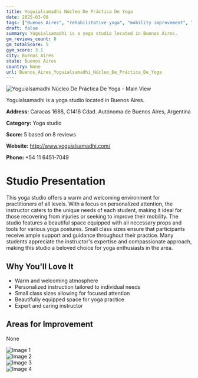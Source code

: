 ```yaml
---
title: Yoguialsamadhi Núcleo De Práctica De Yoga
date: 2025-03-08
tags: ["Buenos Aires", "rehabilitative yoga", "mobility improvement", "comfortable atmosphere", "personalized practice", "Buenos Aires"]  
draft: false
summary: Yoguialsamadhi is a yoga studio located in Buenos Aires.
gm_reviews_count: 8
gm_totalScore: 5
gym_score: 3.1
city: Buenos_Aires
state: Buenos Aires
country: None
url: Buenos_Aires_Yoguialsamadhi_Núcleo_De_Práctica_De_Yoga
---
```


<div className="aspect-[16/9] relative my-8">
  <img 
    src="https://lh3.googleusercontent.com/gps-cs-s/AB5caB9QoB7MT_sTw7J5DXCiwrgyj5ql66ACq-krsFv2ZnHHrY8HjvpdKbNkONkAmBeoiA5wKjnYUCb-nESGKa4tnx6gypSyhmFHp0f8O53EYYawRUovnWyEbhw-v_Y6kPmt0t4NyUyj=w1920-h1080-k-no"
    alt="Yoguialsamadhi Núcleo De Práctica De Yoga - Main View"
    className="object-cover absolute inset-0 w-full h-full rounded-lg"
  />
</div>

Yoguialsamadhi is a yoga studio located in Buenos Aires.

**Address:** Caracas 1688, C1416 Cdad. Autónoma de Buenos Aires, Argentina

**Category:** Yoga studio

**Score:** 5 based on 8 reviews

**Website:** http://www.yoguialsamadhi.com/

**Phone:** +54 11 6451-7049

# Studio Presentation

This yoga studio offers a warm and welcoming environment for practitioners of all levels. With a focus on personalized attention, the instructor caters to the unique needs of each student, making it ideal for those recovering from injuries or seeking to improve their mobility. The studio features a beautiful space equipped with all necessary props and tools for various yoga postures. Small class sizes ensure that participants receive ample support and guidance throughout their practice. Many students appreciate the instructor's expertise and compassionate approach, making this studio a beloved choice for yoga enthusiasts in the area.



## Why You'll Love It

- Warm and welcoming atmosphere
- Personalized instruction tailored to individual needs
- Small class sizes allowing for focused attention
- Beautifully equipped space for yoga practice
- Expert and caring instructor

## Areas for Improvement

None

<div className="grid grid-cols-1 xl:grid-cols-2 gap-4 my-8">
<div className="aspect-[4/3] relative"><img src="https://lh3.googleusercontent.com/p/AF1QipOyrw4lQgoem03ot79Ja3WEyQrZ64ojjBolsObF=w1920-h1080-k-no" alt="Image 1" className="object-cover absolute inset-0 w-full h-full rounded-lg" /></div>
<div className="aspect-[4/3] relative"><img src="https://lh5.googleusercontent.com/p/AF1QipNZXNHfOSmhA5J-lT4LXzwkZLpVqTZ-ffoibrv9=w1920-h1080-k-no" alt="Image 2" className="object-cover absolute inset-0 w-full h-full rounded-lg" /></div>
<div className="aspect-[4/3] relative"><img src="https://lh5.googleusercontent.com/p/AF1QipOI7FbW1GrvXf4SodvKWSLSmtSUpHQ53c8DFXDJ=w1920-h1080-k-no" alt="Image 3" className="object-cover absolute inset-0 w-full h-full rounded-lg" /></div>
<div className="aspect-[4/3] relative"><img src="https://lh5.googleusercontent.com/p/AF1QipNt4IH07saV6D66Nhux1afI-Ex8TNJpzOvmek7m=w1920-h1080-k-no" alt="Image 4" className="object-cover absolute inset-0 w-full h-full rounded-lg" /></div>
</div>